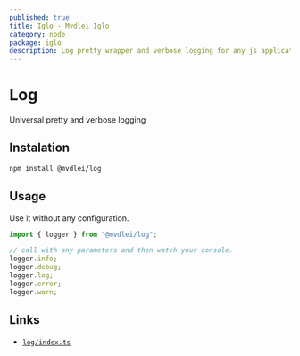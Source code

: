 ```yaml
---
published: true
title: Iglo - Mvdlei Iglo
category: node
package: iglo
description: Log pretty wrapper and verbose logging for any js application and runtime
---
```


# Log

Universal pretty and verbose logging

## Instalation

```bash
npm install @mvdlei/log
```

## Usage

Use it without any configuration.

```ts
import { logger } from "@mvdlei/log";

// call with any parameters and then watch your console.
logger.info;
logger.debug;
logger.log;
logger.error;
logger.warn;

```

## Links

- [`log/index.ts`](https://github.com/m10rten/suite/tree/main/packages/log/index.ts)
